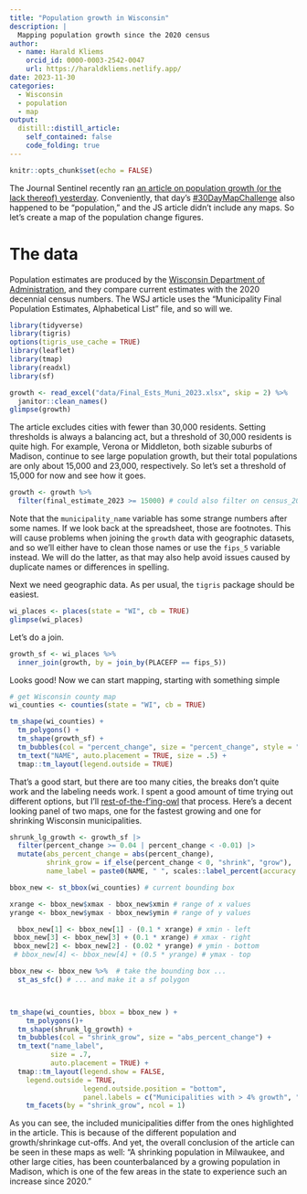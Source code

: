 ```yaml
---
title: "Population growth in Wisconsin"
description: |
  Mapping population growth since the 2020 census
author:
  - name: Harald Kliems 
    orcid_id: 0000-0003-2542-0047
    url: https://haraldkliems.netlify.app/
date: 2023-11-30
categories:
  - Wisconsin
  - population
  - map
output:
  distill::distill_article:
    self_contained: false
    code_folding: true
---
```



```r
knitr::opts_chunk$set(echo = FALSE)
```

The Journal Sentinel recently ran [an article on population growth (or the lack thereof) yesterday](https://www.jsonline.com/story/news/local/wisconsin/2023/11/28/is-wisconsins-population-growing-or-shrinking/71514945007/). Conveniently, that day's [#30DayMapChallenge](https://30daymapchallenge.com/) also happened to be "population," and the JS article didn't include any maps. So let's create a map of the population change figures.

# The data

Population estimates are produced by the [Wisconsin Department of Administration](https://doa.wi.gov/Pages/LocalGovtsGrants/Population_Estimates.aspx), and they compare current estimates with the 2020 decennial census numbers. The WSJ article uses the "Municipality Final Population Estimates, Alphabetical List" file, and so will we.

```r
library(tidyverse)
library(tigris)
options(tigris_use_cache = TRUE)
library(leaflet)
library(tmap)
library(readxl)
library(sf)

growth <- read_excel("data/Final_Ests_Muni_2023.xlsx", skip = 2) %>% 
  janitor::clean_names()
glimpse(growth)
```


The article excludes cities with fewer than 30,000 residents. Setting thresholds is always a balancing act, but a threshold of 30,000 residents is quite high. For example, Verona or Middleton, both sizable suburbs of Madison, continue to see large population growth, but their total populations are only about 15,000 and 23,000, respectively. So let's set a threshold of 15,000 for now and see how it goes.

```r
growth <- growth %>% 
  filter(final_estimate_2023 >= 15000) # could also filter on census_2020, but doesn't make a difference
```

Note that the `municipality_name` variable has some strange numbers after some names. If we look back at the spreadsheet, those are footnotes. This will cause problems when joining the `growth` data with geographic datasets, and so we'll either have to clean those names or use the `fips_5` variable instead. We will do the latter, as that may also help avoid issues caused by duplicate names or differences in spelling.

Next we need geographic data. As per usual, the `tigris` package should be easiest.

```r
wi_places <- places(state = "WI", cb = TRUE)
glimpse(wi_places)
```

Let's do a join.

```r
growth_sf <- wi_places %>% 
  inner_join(growth, by = join_by(PLACEFP == fips_5))
```

Looks good! Now we can start mapping, starting with something simple

```r
# get Wisconsin county map
wi_counties <- counties(state = "WI", cb = TRUE)

tm_shape(wi_counties) +
  tm_polygons() +
  tm_shape(growth_sf) +
  tm_bubbles(col = "percent_change", size = "percent_change", style = "jenks") +
  tm_text("NAME", auto.placement = TRUE, size = .5) +
  tmap::tm_layout(legend.outside = TRUE)
```

That's a good start, but there are too many cities, the breaks don't quite work and the labeling needs work. I spent a good amount of time trying out different options, but I'll [rest-of-the-f'ing-owl](https://knowyourmeme.com/memes/how-to-draw-an-owl) that process. Here's a decent looking panel of two maps, one for the fastest growing and one for shrinking Wisconsin municipalities.

```r
shrunk_lg_growth <- growth_sf |> 
  filter(percent_change >= 0.04 | percent_change < -0.01) |> 
  mutate(abs_percent_change = abs(percent_change),
         shrink_grow = if_else(percent_change < 0, "shrink", "grow"),
         name_label = paste0(NAME, " ", scales::label_percent(accuracy = 0.1)(percent_change)))

bbox_new <- st_bbox(wi_counties) # current bounding box

xrange <- bbox_new$xmax - bbox_new$xmin # range of x values
yrange <- bbox_new$ymax - bbox_new$ymin # range of y values

  bbox_new[1] <- bbox_new[1] - (0.1 * xrange) # xmin - left
 bbox_new[3] <- bbox_new[3] + (0.1 * xrange) # xmax - right
 bbox_new[2] <- bbox_new[2] - (0.02 * yrange) # ymin - bottom
 # bbox_new[4] <- bbox_new[4] + (0.5 * yrange) # ymax - top

bbox_new <- bbox_new %>%  # take the bounding box ...
  st_as_sfc() # ... and make it a sf polygon



tm_shape(wi_counties, bbox = bbox_new ) +
    tm_polygons()+
  tm_shape(shrunk_lg_growth) +
  tm_bubbles(col = "shrink_grow", size = "abs_percent_change") +
  tm_text("name_label", 
          size = .7,
          auto.placement = TRUE) +
  tmap::tm_layout(legend.show = FALSE,
    legend.outside = TRUE, 
                  legend.outside.position = "bottom",
                  panel.labels = c("Municipalities with > 4% growth", "Municipalities that lost > 1% population"))  +
    tm_facets(by = "shrink_grow", ncol = 1)
```

As you can see, the included municipalities differ from the ones highlighted in the article. This is because of the different population and growth/shrinkage cut-offs. And yet, the overall conclusion of the article can be seen in these maps as well: "A shrinking population in Milwaukee, and other large cities, has been counterbalanced by a growing population in Madison, which is one of the few areas in the state to experience such an increase since 2020."
